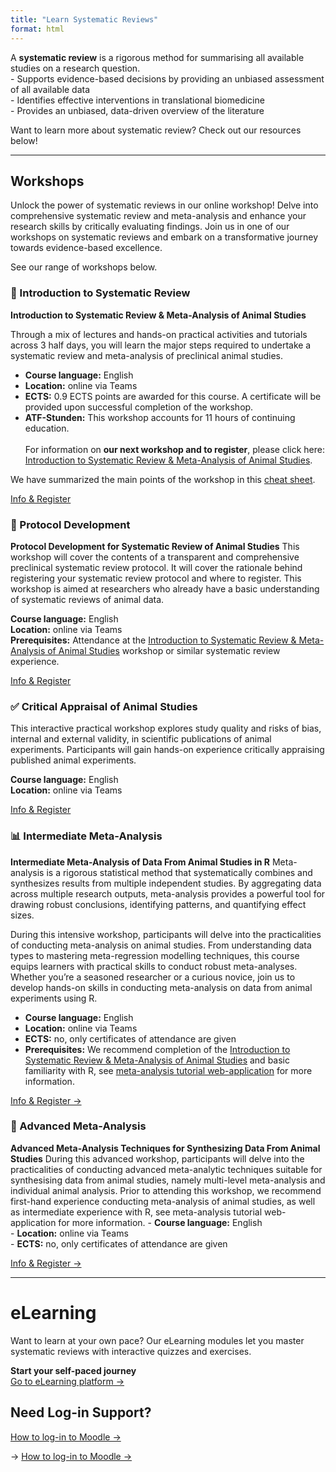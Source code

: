 ```yaml
---
title: "Learn Systematic Reviews"
format: html
---
```


A **systematic review** is a rigorous method for summarising all available studies on a research question.  
- Supports evidence-based decisions by providing an unbiased assessment of all available data  
- Identifies effective interventions in translational biomedicine  
- Provides an unbiased, data-driven overview of the literature  

Want to learn more about systematic review? Check out our resources below!

---

## Workshops

Unlock the power of systematic reviews in our online workshop! Delve into comprehensive systematic review and meta-analysis and enhance your research skills by critically evaluating findings. Join us in one of our workshops on systematic reviews and embark on a transformative journey towards evidence-based excellence.

See our range of workshops below.


::: panel-tabset


### 🧪 Introduction to Systematic Review {.tab}
**Introduction to Systematic Review & Meta-Analysis of Animal Studies**

Through a mix of lectures and hands-on practical activities and tutorials across 3 half days, you will learn the major steps required to undertake a systematic review and meta-analysis of preclinical animal studies. 
  
- **Course language:** English </br>
- **Location:** online via Teams </br>
- **ECTS:** 0.9 ECTS points are awarded for this course. A certificate will be provided upon successful completion of the workshop. </br>
- **ATF-Stunden:** This workshop accounts for 11 hours of continuing education. </br>
</br> 
For information on **our next workshop and to register**, please click here: [Introduction to Systematic Review & Meta-Analysis of Animal Studies](https://www.bihealth.org/en/translation/innovation-enabler/quest-center/events/course/introduction-to-systematic-review-meta-analysis-of-animal-studies){target="_blank"}.

We have summarized the main points of the workshop in this [cheat sheet](https://dreamy-bardeen-2035af.netlify.app/CheatSheet_IntroSRworkshop_2023.pdf){target="_blank"}.


::: button
[Info & Register](https://www.bihealth.org/en/translation/innovation-enabler/quest-center/events/course/introduction-to-systematic-review-meta-analysis-of-animal-studies){.btn .btn-primary target="_blank"}
:::



### 🔨 Protocol Development {.tab}
**Protocol Development for Systematic Review of Animal Studies**
This workshop will cover the contents of a transparent and comprehensive preclinical systematic review protocol. It will cover the rationale behind registering your systematic review protocol and where to register. This workshop is aimed at researchers who already have a basic understanding of systematic reviews of animal data. 

**Course language:** English </br>
**Location:** online via Teams </br>
**Prerequisites:** Attendance at the [Introduction to Systematic Review & Meta-Analysis of Animal Studies](https://www.bihealth.org/en/translation/innovation-enabler/quest-center/events/course/introduction-to-systematic-review-meta-analysis-of-animal-studies){target="_blank"} workshop or similar systematic review experience.
</br>

::: button
[Info & Register](https://www.bihealth.org/en/translation/innovation-enabler/quest-center/events/course/protocol-development-for-systematic-review-of-animal-studies){.btn .btn-primary target="_blank"}
:::


### ✅ Critical Appraisal  of Animal Studies{.tab}
This interactive practical workshop explores study quality and risks of bias, internal and external validity, in scientific publications of animal experiments. Participants will gain hands-on experience critically appraising published animal experiments. 

**Course language:** English </br>
**Location:** online via Teams </br>


::: button
[Info & Register](https://www.bihealth.org/en/translation/innovation-enabler/quest-center/events/course/critical-appraisal-of-animal-studies-practical-workshop){.btn .btn-primary target="_blank"}
:::



### 📊 Intermediate Meta-Analysis {.tab}
**Intermediate Meta-Analysis of Data From Animal Studies in R**
Meta-analysis is a rigorous statistical method that systematically combines and synthesizes results from multiple independent studies. By aggregating data across multiple research outputs, meta-analysis provides a powerful tool for drawing robust conclusions, identifying patterns, and quantifying effect sizes. 

During this intensive workshop, participants will delve into the practicalities of conducting meta-analysis on animal studies. From understanding data types to mastering meta-regression modelling techniques, this course equips learners with practical skills to conduct robust meta-analyses. Whether you’re a seasoned researcher or a curious novice, join us to develop hands-on skills in conducting meta-analysis on data from animal experiments using R. 

- **Course language:** English </br>
- **Location:** online via Teams </br>
- **ECTS:** no, only certificates of attendance are given </br>
- **Prerequisites:**  We recommend completion of the [Introduction to Systematic Review & Meta-Analysis of Animal Studies](https://www.bihealth.org/en/translation/innovation-enabler/quest-center/events/course/introduction-to-systematic-review-meta-analysis-of-animal-studies){target="_blank"} and basic familiarity with R, see [meta-analysis tutorial web-application](https://camarades.shinyapps.io/R-MA-Tutorial/){target="_blank"} for more information. </br>


::: button
[Info & Register →](https://www.bihealth.org/en/translation/innovation-enabler/quest-center/events/course/intermediate-meta-analysis-of-data-from-animal-studies-in-r){.btn .btn-primary target="_blank"}
:::
 

### 🚀 Advanced Meta-Analysis {.tab}
**Advanced Meta-Analysis Techniques for Synthesizing Data From Animal Studies**
During this advanced workshop, participants will delve into the practicalities of conducting advanced meta-analytic techniques suitable for synthesising data from animal studies, namely multi-level meta-analysis and individual animal analysis. Prior to attending this workshop, we recommend first-hand experience conducting meta-analysis of animal studies, as well as intermediate experience with R, see meta-analysis tutorial web-application for more information. 
- **Course language:** English </br>
- **Location:** online via Teams </br>
- **ECTS:** no, only certificates of attendance are given </br>


::: button
[Info & Register →](https://www.bihealth.org/en/translation/innovation-enabler/quest-center/events/course/advanced-meta-analysis-techniques-for-synthesizing-data-from-animal-studies){.btn .btn-primary target="_blank"}
:::


:::

---

# eLearning

Want to learn at your own pace? Our eLearning modules let you master systematic reviews with interactive quizzes and exercises.


::: callout-info
**Start your self-paced journey**  
[Go to eLearning platform →](https://elearning.camarades.net/){.btn .btn-secondary target="_blank"}
:::


## Need Log-in Support? 

::: callout-note
[How to log-in to Moodle →](https://google.com/){.btn .btn-secondary target="_blank"}
:::

-> [How to log-in to Moodle →](https://google.com/){target="_blank"}

